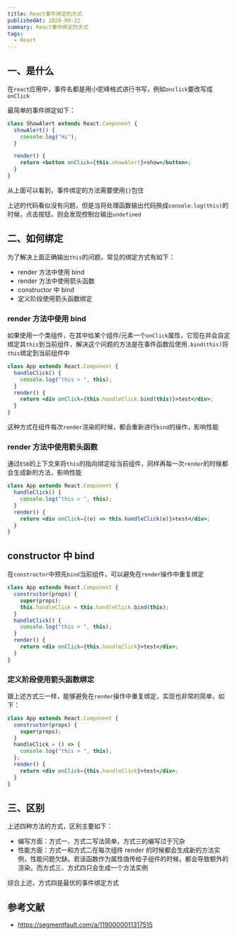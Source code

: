 ```yaml
---
title: React事件绑定的方式
publishedAt: 2020-09-22
summary: React事件绑定的方式
tags:
  - React
---
```


## 一、是什么

在`react`应用中，事件名都是用小驼峰格式进行书写，例如`onclick`要改写成`onClick`

最简单的事件绑定如下：

```jsx
class ShowAlert extends React.Component {
  showAlert() {
    console.log("Hi");
  }

  render() {
    return <button onClick={this.showAlert}>show</button>;
  }
}
```

从上面可以看到，事件绑定的方法需要使用`{}`包住

上述的代码看似没有问题，但是当将处理函数输出代码换成`console.log(this)`的时候，点击按钮，则会发现控制台输出`undefined`

## 二、如何绑定

为了解决上面正确输出`this`的问题，常见的绑定方式有如下：

- render 方法中使用 bind
- render 方法中使用箭头函数
- constructor 中 bind
- 定义阶段使用箭头函数绑定

### render 方法中使用 bind

如果使用一个类组件，在其中给某个组件/元素一个`onClick`属性，它现在并会自定绑定其`this`到当前组件，解决这个问题的方法是在事件函数后使用`.bind(this)`将`this`绑定到当前组件中

```jsx
class App extends React.Component {
  handleClick() {
    console.log("this > ", this);
  }
  render() {
    return <div onClick={this.handleClick.bind(this)}>test</div>;
  }
}
```

这种方式在组件每次`render`渲染的时候，都会重新进行`bind`的操作，影响性能

### render 方法中使用箭头函数

通过`ES6`的上下文来将`this`的指向绑定给当前组件，同样再每一次`render`的时候都会生成新的方法，影响性能

```jsx
class App extends React.Component {
  handleClick() {
    console.log("this > ", this);
  }
  render() {
    return <div onClick={(e) => this.handleClick(e)}>test</div>;
  }
}
```

## constructor 中 bind

在`constructor`中预先`bind`当前组件，可以避免在`render`操作中重复绑定

```jsx
class App extends React.Component {
  constructor(props) {
    super(props);
    this.handleClick = this.handleClick.bind(this);
  }
  handleClick() {
    console.log("this > ", this);
  }
  render() {
    return <div onClick={this.handleClick}>test</div>;
  }
}
```

### 定义阶段使用箭头函数绑定

跟上述方式三一样，能够避免在`render`操作中重复绑定，实现也非常的简单，如下：

```jsx
class App extends React.Component {
  constructor(props) {
    super(props);
  }
  handleClick = () => {
    console.log("this > ", this);
  };
  render() {
    return <div onClick={this.handleClick}>test</div>;
  }
}
```

## 三、区别

上述四种方法的方式，区别主要如下：

- 编写方面：方式一、方式二写法简单，方式三的编写过于冗杂
- 性能方面：方式一和方式二在每次组件 render 的时候都会生成新的方法实例，性能问题欠缺。若该函数作为属性值传给子组件的时候，都会导致额外的渲染。而方式三、方式四只会生成一个方法实例

综合上述，方式四是最优的事件绑定方式

## 参考文献

- https://segmentfault.com/a/1190000011317515